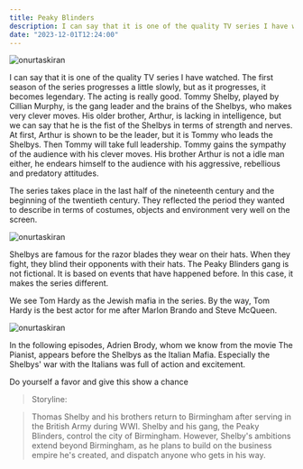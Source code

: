 ```yaml
---
title: Peaky Blinders
description: I can say that it is one of the quality TV series I have watched. The first season of the series progresses a little slowly, but as it progresses, it becomes legendary.
date: "2023-12-01T12:24:00"
---
```


<img className="w-full rounded-xl" src="https://res.cloudinary.com/djfqidbj1/image/upload/v1701422664/incwp0ys0b9b8uo4jcag.jpg" alt="onurtaskiran" />

I can say that it is one of the quality TV series I have watched. The first season of the series progresses a little slowly, but as it progresses, it becomes legendary. The acting is really good. Tommy Shelby, played by Cillian Murphy, is the gang leader and the brains of the Shelbys, who makes very clever moves. His older brother, Arthur, is lacking in intelligence, but we can say that he is the fist of the Shelbys in terms of strength and nerves. At first, Arthur is shown to be the leader, but it is Tommy who leads the Shelbys. Then Tommy will take full leadership. Tommy gains the sympathy of the audience with his clever moves. His brother Arthur is not a idle man either, he endears himself to the audience with his aggressive, rebellious and predatory attitudes.

The series takes place in the last half of the nineteenth century and the beginning of the twentieth century. They reflected the period they wanted to describe in terms of costumes, objects and environment very well on the screen.

<img className="w-full" src="https://res.cloudinary.com/djfqidbj1/image/upload/v1701422325/qz2jwqdlxvhh8y9pm9kn.jpg" alt="onurtaskiran" />

Shelbys are famous for the razor blades they wear on their hats. When they fight, they blind their opponents with their hats. The Peaky Blinders gang is not fictional. It is based on events that have happened before. In this case, it makes the series different.

We see Tom Hardy as the Jewish mafia in the series. By the way, Tom Hardy is the best actor for me after Marlon Brando and Steve McQueen.

<img className="w-full" src="https://res.cloudinary.com/djfqidbj1/image/upload/v1701422325/sonfol29vvvlqgovyhvi.jpg" alt="onurtaskiran" />

In the following episodes, Adrien Brody, whom we know from the movie The Pianist, appears before the Shelbys as the Italian Mafia. Especially the Shelbys' war with the Italians was full of action and excitement.

Do yourself a favor and give this show a chance


> Storyline:

> Thomas Shelby and his brothers return to Birmingham after serving in the British Army during WWI. Shelby and his gang, the Peaky Blinders, control the city of Birmingham. However, Shelby's ambitions extend beyond Birmingham, as he plans to build on the business empire he's created, and dispatch anyone who gets in his way.